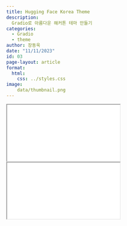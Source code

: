 ```yaml
---
title: Hugging Face Korea Theme
description:
  Gradio로 아름다운 해커톤 테마 만들기
categories:
  - Gradio
  - theme
author: 장동욱
date: "11/11/2023"
id: 03
page-layout: article
format:
  html:
    css: ../styles.css
image:
    data/thumbnail.png
---
```


::: {.content-visible when-profile="korean"}
<iframe class="slide-deck" src="data/huggingface-korea-theme.pdf">
</iframe>
:::

::: {.content-visible when-profile="english"}
<iframe class="slide-deck" src="data/huggingface-korea-theme.pdf">
</iframe>
:::

